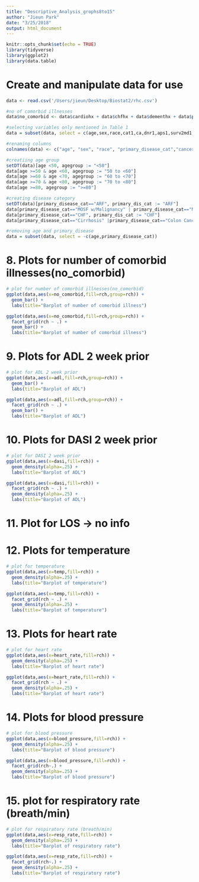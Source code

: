 ```yaml
---
title: "Descriptive_Analysis_grophs8to15"
author: "Jieun Park"
date: "3/25/2018"
output: html_document
---
```


```r
knitr::opts_chunk$set(echo = TRUE)
library(tidyverse)
library(ggplot2)
library(data.table)
```

# Create and manipulate data for use

```r
data <- read.csv('/Users/jieun/Desktop/Biostat2/rhc.csv')

#no of comorbid illnesses
data$no_comorbid <- data$cardiohx + data$chfhx + data$dementhx + data$psychhx + data$chrpulhx + data$renalhx + data$liverhx + data$gibledhx + data$malighx + data$immunhx + data$transhx + data$amihx

#selecting variables only mentioned in Table 1
data = subset(data, select = c(age,sex,race,cat1,ca,dnr1,aps1,surv2md1,no_comorbid,adld3p,das2d3pc,temp1,hrt1,meanbp1,resp1,wblc1,wblc1,paco21,ph1,crea1,alb1,scoma1,swang1))

#renaming columns
colnames(data) <- c("age", "sex", "race", "primary_disease_cat","cancer","dnr","apache","prob_2mo_survival","no_comorbid","adl","dasi","temp","heart_rate","blood_pressure","resp_rate","wbc","PaO2/FIO2","PaCo2","ph","creatinine","albumin","glasgow_coma","rch")

#creatiing age group
setDT(data)[age <50, agegroup := "<50"]
data[age >=50 & age <60, agegroup := "50 to <60"]
data[age >=60 & age <70, agegroup := "60 to <70"]
data[age >=70 & age <80, agegroup := "70 to <80"]
data[age >=80, agegroup := ">=80"]

#creating disease category
setDT(data)[primary_disease_cat=="ARF", primary_dis_cat := "ARF"]
data[primary_disease_cat=="MOSF w/Malignancy" | primary_disease_cat=="MOSF w/Sepsis", primary_dis_cat := "MOSF"]
data[primary_disease_cat=="CHF", primary_dis_cat := "CHF"]
data[primary_disease_cat=="Cirrhosis" |primary_disease_cat=="Colon Cancer" |primary_disease_cat=="Coma" |primary_disease_cat=="COPD" |primary_disease_cat=="Lung Cancer", primary_dis_cat := "Other"]

#removing age and primary_disease
data = subset(data, select = -c(age,primary_disease_cat))
```

# 8. Plots for number of comorbid illnesses(no_comorbid)

```r
# plot for number of comorbid illnesses(no_comorbid)
ggplot(data,aes(x=no_comorbid,fill=rch,group=rch)) +
  geom_bar() +
  labs(title="Barplot of number of comorbid illness")

ggplot(data,aes(x=no_comorbid,fill=rch,group=rch)) +
  facet_grid(rch ~ .) +
  geom_bar() +
  labs(title="Barplot of number of comorbid illness")
```

# 9. Plots for ADL 2 week prior

```r
# plot for ADL 2 week prior
ggplot(data,aes(x=adl,fill=rch,group=rch)) +
  geom_bar() +
  labs(title="Barplot of ADL")

ggplot(data,aes(x=adl,fill=rch,group=rch)) +
  facet_grid(rch ~ .) +
  geom_bar() +
  labs(title="Barplot of ADL")
```

# 10. Plots for DASI 2 week prior

```r
# plot for DASI 2 week prior
ggplot(data,aes(x=dasi,fill=rch)) +
  geom_density(alpha=.25) +
  labs(title="Barplot of ADL")

ggplot(data,aes(x=dasi,fill=rch)) +
  facet_grid(rch ~ .) +
  geom_density(alpha=.25) +
  labs(title="Barplot of ADL")
```


# 11. Plot for LOS -> no info

# 12. Plots for temperature
 
```r
# plot for temperature
ggplot(data,aes(x=temp,fill=rch)) +
  geom_density(alpha=.25) +
  labs(title="Barplot of temperature")

ggplot(data,aes(x=temp,fill=rch)) +
  facet_grid(rch ~ .) +
  geom_density(alpha=.25) +
  labs(title="Barplot of temperature")
```

# 13. Plots for heart rate

```r
# plot for heart rate
ggplot(data,aes(x=heart_rate,fill=rch)) +
  geom_density(alpha=.25) +
  labs(title="Barplot of heart rate")

ggplot(data,aes(x=heart_rate,fill=rch)) +
  facet_grid(rch ~ .) +
  geom_density(alpha=.25) +
  labs(title="Barplot of heart rate")
```

# 14. Plots for blood pressure

```r
# plot for blood pressure 
ggplot(data,aes(x=blood_pressure,fill=rch)) +
  geom_density(alpha=.25) +
  labs(title="Barplot of blood pressure")

ggplot(data,aes(x=blood_pressure,fill=rch)) +
  facet_grid(rch~.) +
  geom_density(alpha=.25) +
  labs(title="Barplot of blood pressure")
```

# 15. plot for respiratory rate (breath/min)
```r
# plot for respiratory rate (breath/min)
ggplot(data,aes(x=resp_rate,fill=rch)) +
  geom_density(alpha=.25) +
  labs(title="Barplot of respiratory rate")

ggplot(data,aes(x=resp_rate,fill=rch)) +
  facet_grid(rch~.) +
  geom_density(alpha=.25) +
  labs(title="Barplot of respiratory rate")
```

